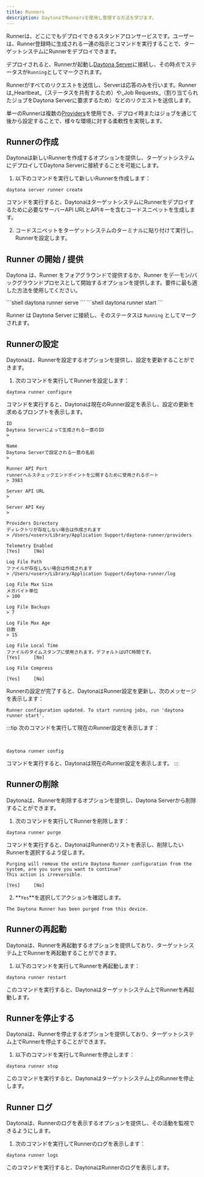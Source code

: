 ```yaml
---
title: Runners
description: DaytonaでRunnersを使用し管理する方法を学びます。
---
```



Runnerは、どこにでもデプロイできるスタンドアロンサービスです。ユーザーは、Runner登録時に生成される一連の指示とコマンドを実行することで、ターゲットシステムにRunnerをデプロイできます。

デプロイされると、Runnerが起動し[Daytona Server](/docs/ja/usage/server)に接続し、その時点でステータスが`Running`としてマークされます。

Runnerがすべてのリクエストを送信し、Serverは応答のみを行います。Runnerは_Heartbeat_（ステータスを共有するため）や_Job Requests_（割り当てられたジョブをDaytona Serverに要求するため）などのリクエストを送信します。

単一のRunnerは複数の[Providers](/docs/ja/configuration/providers)を使用でき、デプロイ時またはジョブを通じて後から設定することで、様々な環境に対する柔軟性を実現します。

## Runnerの作成

Daytonaは新しいRunnerを作成するオプションを提供し、ターゲットシステムにデプロイしてDaytona Serverに接続することを可能にします。

1. 以下のコマンドを実行して新しいRunnerを作成します：

```shell
daytona server runner create
```

コマンドを実行すると、DaytonaはターゲットシステムにRunnerをデプロイするために必要なサーバーAPI URLとAPIキーを含むコードスニペットを生成します。

2. コードスニペットをターゲットシステムのターミナルに貼り付けて実行し、Runnerを設定します。

## Runner の開始 / 提供

Daytona は、Runner をフォアグラウンドで提供するか、Runner をデーモン/バックグラウンドプロセスとして開始するオプションを提供します。要件に最も適した方法を使用してください。

<Tabs>
<TabItem label="フォアグラウンド">
```shell
daytona runner serve
```
</TabItem>
<TabItem label="デーモン/バックグラウンド">
```shell
daytona runner start
```
</TabItem>
</Tabs>

Runner は Daytona Server に接続し、そのステータスは `Running` としてマークされます。

## Runnerの設定

Daytonaは、Runnerを設定するオプションを提供し、設定を更新することができます。

1. 次のコマンドを実行してRunnerを設定します：

```shell
daytona runner configure
```

コマンドを実行すると、Daytonaは現在のRunner設定を表示し、設定の更新を求めるプロンプトを表示します。

```text
ID
Daytona Serverによって生成される一意のID
>

Name
Daytona Serverで設定される一意の名前
>

Runner API Port
runnerヘルスチェックエンドポイントを公開するために使用されるポート
> 3983

Server API URL
>

Server API Key
>

Providers Directory
ディレクトリが存在しない場合は作成されます
> /Users/<user>/Library/Application Support/daytona-runner/providers

Telemetry Enabled
[Yes]     [No]

Log File Path
ファイルが存在しない場合は作成されます
> /Users/<user>/Library/Application Support/daytona-runner/log

Log File Max Size
メガバイト単位
> 100

Log File Backups
> 7

Log File Max Age
日数
> 15

Log File Local Time
ファイルのタイムスタンプに使用されます。デフォルトはUTC時間です。
[Yes]     [No]

Log File Compress

[Yes]     [No]
```

Runnerの設定が完了すると、DaytonaはRunner設定を更新し、次のメッセージを表示します：

```text
Runner configuration updated. To start running jobs, run 'daytona runner start'.
```

:::tip
次のコマンドを実行して現在のRunner設定を表示します：

<br />

```shell
daytona runner config
```

コマンドを実行すると、Daytonaは現在のRunner設定を表示します。
:::

## Runnerの削除

Daytonaは、Runnerを削除するオプションを提供し、Daytona Serverから削除することができます。

1. 次のコマンドを実行してRunnerを削除します：

```shell
daytona runner purge
```

コマンドを実行すると、DaytonaはRunnerのリストを表示し、削除したいRunnerを選択するよう促します。

```text
Purging will remove the entire Daytona Runner configuration from the system, are you sure you want to continue?
This action is irreversible.

[Yes]     [No]
```

2. **`Yes`**を選択してアクションを確認します。

```text
The Daytona Runner has been purged from this device.
```

## Runnerの再起動

Daytonaは、Runnerを再起動するオプションを提供しており、ターゲットシステム上でRunnerを再起動することができます。

1. 以下のコマンドを実行してRunnerを再起動します：

```shell
daytona runner restart
```

このコマンドを実行すると、Daytonaはターゲットシステム上でRunnerを再起動します。

## Runnerを停止する

Daytonaは、Runnerを停止するオプションを提供しており、ターゲットシステム上でRunnerを停止することができます。

1. 以下のコマンドを実行してRunnerを停止します：

```shell
daytona runner stop
```

このコマンドを実行すると、Daytonaはターゲットシステム上のRunnerを停止します。

## Runner ログ

Daytonaは、Runnerのログを表示するオプションを提供し、その活動を監視できるようにします。

1. 次のコマンドを実行してRunnerのログを表示します：

```shell
daytona runner logs
```

このコマンドを実行すると、DaytonaはRunnerのログを表示します。
